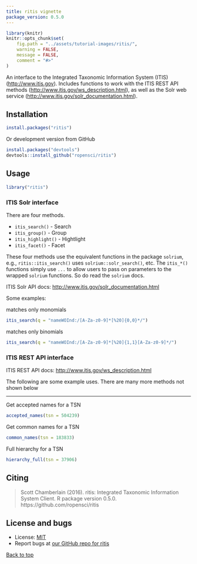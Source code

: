 ```yaml
---
title: ritis vignette
package_version: 0.5.0
---
```


```r
library(knitr)
knitr::opts_chunk$set(
	fig.path = "../assets/tutorial-images/ritis/",
	warning = FALSE,
	message = FALSE,
	comment = "#>"
)
```

An interface to the Integrated Taxonomic Information System (ITIS)
(<http://www.itis.gov>). Includes functions to work with the ITIS REST
API methods (<http://www.itis.gov/ws_description.html>), as well as the
Solr web service (<http://www.itis.gov/solr_documentation.html>).

<section id="installation">

## Installation

```r
install.packages("ritis")
```

Or development version from GitHub

```r
install.packages("devtools")
devtools::install_github("ropensci/ritis")
```

<section id="usage">

## Usage

```r
library("ritis")
```

### ITIS Solr interface

There are four methods.

* `itis_search()` - Search
* `itis_group()` - Group
* `itis_highlight()` - Hightlight
* `itis_facet()` - Facet

These four methods use the equivalent functions in the package `solrium`, e.g.,
`ritis::itis_search()` uses `solrium::solr_search()`, etc. The `itis_*()` functions
simply use `...` to allow users to pass on parameters to the wrapped `solrium`
functions. So do read the `solrium` docs.

ITIS Solr API docs: [http://www.itis.gov/solr_documentation.html](http://www.itis.gov/solr_documentation.html)

Some examples:

matches only monomials

```r
itis_search(q = "nameWOInd:/[A-Za-z0-9]*[%20]{0,0}*/")
```

matches only binomials

```r
itis_search(q = "nameWOInd:/[A-Za-z0-9]*[%20]{1,1}[A-Za-z0-9]*/")
```

### ITIS REST API interface

ITIS REST API docs: [http://www.itis.gov/ws_description.html](http://www.itis.gov/ws_description.html)

The following are some example uses. There are many more methods not shown below

-------

Get accepted names for a TSN

```r
accepted_names(tsn = 504239)
```

Get common names for a TSN

```r
common_names(tsn = 183833)
```

Full hierarchy for a TSN

```r
hierarchy_full(tsn = 37906)
```


<section id="citing">

## Citing

> Scott Chamberlain (2016). ritis: Integrated Taxonomic Information System Client. R
  package version 0.5.0. https://github.com/ropensci/ritis


<section id="license_bugs">

## License and bugs

* License: [MIT](http://opensource.org/licenses/MIT)
* Report bugs at [our GitHub repo for ritis](https://github.com/ropensci/ritis/issues?state=open)


[Back to top](#top)
